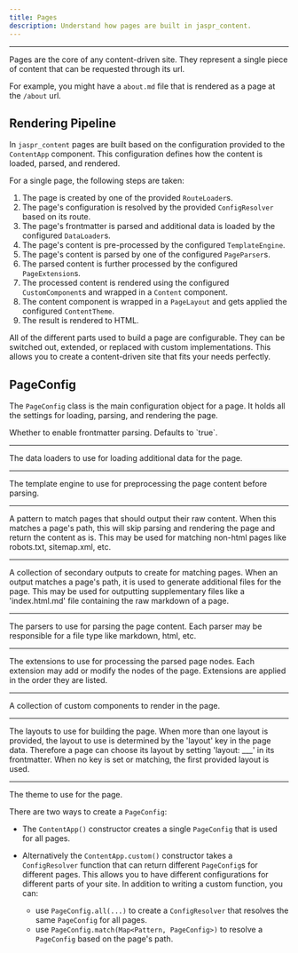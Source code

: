 ```yaml
---
title: Pages
description: Understand how pages are built in jaspr_content.
---
```


---

Pages are the core of any content-driven site. They represent a single piece of content that can be requested through its url.

For example, you might have a `about.md` file that is rendered as a page at the `/about` url. 

## Rendering Pipeline

In `jaspr_content` pages are built based on the configuration provided to the `ContentApp` component. This configuration defines how the content is loaded, parsed, and rendered.

For a single page, the following steps are taken:

1. The page is created by one of the provided `RouteLoader`s.
2. The page's configuration is resolved by the provided `ConfigResolver` based on its route.
3. The page's frontmatter is parsed and additional data is loaded by the configured `DataLoader`s.
4. The page's content is pre-processed by the configured `TemplateEngine`.
5. The page's content is parsed by one of the configured `PageParser`s.
6. The parsed content is further processed by the configured `PageExtension`s.
7. The processed content is rendered using the configured `CustomComponent`s and wrapped in a `Content` component.
8. The content component is wrapped in a `PageLayout` and gets applied the configured `ContentTheme`.
9. The result is rendered to HTML.

All of the different parts used to build a page are configurable. They can be switched out, extended, or replaced with custom implementations. This allows you to create a content-driven site that fits your needs perfectly.

## PageConfig

The `PageConfig` class is the main configuration object for a page. It holds all the settings for loading, parsing, and rendering the page.

<Card title="Properties" icon="sliders">
  <Property name="enableFrontmatter" type="bool">
    Whether to enable frontmatter parsing. Defaults to `true`.
  </Property>

  ---

  <Property name="dataLoaders" type="List<DataLoader>">
    The data loaders to use for loading additional data for the page.
  </Property>

  ---

  <Property name="templateEngine" type="TemplateEngine">
    The template engine to use for preprocessing the page content before parsing.
  </Property>

  ---

  <Property name="rawOutputPattern" type="Pattern">
    A pattern to match pages that should output their raw content.
    When this matches a page's path, this will skip parsing and rendering the page and return the content as is.
    This may be used for matching non-html pages like robots.txt, sitemap.xml, etc.
  </Property>

  ---

  <Property name="secondaryOutputs" type="List<SecondaryOutput>">
    A collection of secondary outputs to create for matching pages.
    When an output matches a page's path, it is used to generate additional files for the page.
    This may be used for outputting supplementary files like a 'index.html.md' file containing the raw markdown of a page.
  </Property>

  ---

  <Property name="parsers" type="List<PageParser>">
    The parsers to use for parsing the page content.
    Each parser may be responsible for a file type like markdown, html, etc.
  </Property>

  ---

  <Property name="extensions" type="List<PageExtension>">
    The extensions to use for processing the parsed page nodes.
    Each extension may add or modify the nodes of the page.
    Extensions are applied in the order they are listed.
  </Property>

  ---

  <Property name="components" type="List<CustomComponent>">
    A collection of custom components to render in the page.
  </Property>

  ---

  <Property name="layouts" type="List<PageLayout>">
    The layouts to use for building the page.
    When more than one layout is provided, the layout to use is determined by the 'layout' key in the page data.
    Therefore a page can choose its layout by setting 'layout: ___' in its frontmatter.
    When no key is set or matching, the first provided layout is used.
  </Property>
  
  ---

  <Property name="theme" type="ContentTheme">
    The theme to use for the page.
  </Property>
</Card>

There are two ways to create a `PageConfig`:

- The `ContentApp()` constructor creates a single `PageConfig` that is used for all pages. 

- Alternatively the `ContentApp.custom()` constructor takes a `ConfigResolver` function that can return different `PageConfig`s for different pages. This allows you to have different configurations for different parts of your site. In addition to writing a custom function, you can:

  - use `PageConfig.all(...)` to create a `ConfigResolver` that resolves the same `PageConfig` for all pages.
  - use `PageConfig.match(Map<Pattern, PageConfig>)` to resolve a `PageConfig` based on the page's path.

## 